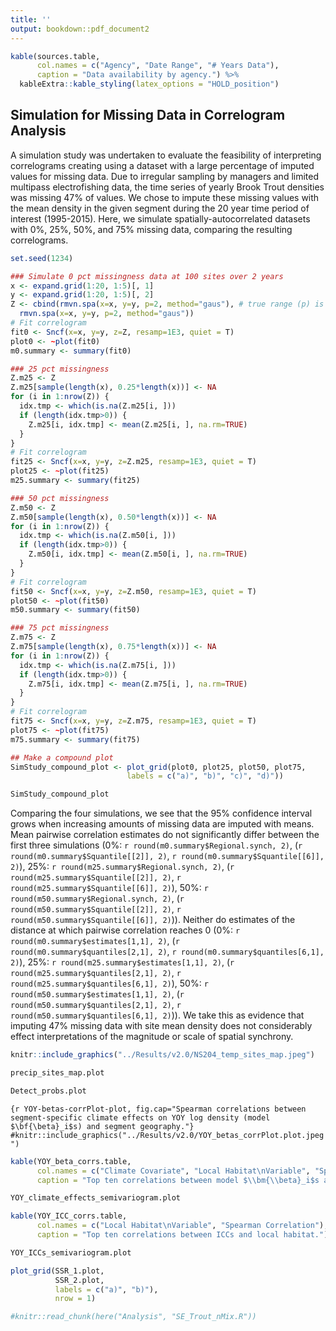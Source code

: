 ---
title: ''
output: bookdown::pdf_document2
---

\renewcommand{\thefigure}{S\arabic{figure}}
\setcounter{figure}{0}
\renewcommand{\thetable}{S\arabic{table}}
\setcounter{table}{0}

```{r sources-table, fig.pos="H"}
kable(sources.table,
      col.names = c("Agency", "Date Range", "# Years Data"),
      caption = "Data availability by agency.") %>%
  kableExtra::kable_styling(latex_options = "HOLD_position")
```

\newpage

## Simulation for Missing Data in Correlogram Analysis
A simulation study was undertaken to evaluate the feasibility of interpreting correlograms creating using a dataset with a large percentage of imputed values for missing data. Due to irregular sampling by managers and limited multipass electrofishing data, the time series of yearly Brook Trout densities was missing 47% of values. We chose to impute these missing values with the mean density in the given segment during the 20 year time period of interest (1995-2015). Here, we simulate spatially-autocorrelated datasets with 0%, 25%, 50%, and 75% missing data, comparing the resulting correlograms.

```{r Corrgram_MissingData_Sim, echo=TRUE, message=FALSE, warning=FALSE}
set.seed(1234)

### Simulate 0 pct missingness data at 100 sites over 2 years
x <- expand.grid(1:20, 1:5)[, 1]
y <- expand.grid(1:20, 1:5)[, 2]
Z <- cbind(rmvn.spa(x=x, y=y, p=2, method="gaus"), # true range (p) is 2 under Gaussian covariance function
  rmvn.spa(x=x, y=y, p=2, method="gaus"))
# Fit correlogram
fit0 <- Sncf(x=x, y=y, z=Z, resamp=1E3, quiet = T)
plot0 <- ~plot(fit0)
m0.summary <- summary(fit0)

### 25 pct missingness
Z.m25 <- Z
Z.m25[sample(length(x), 0.25*length(x))] <- NA
for (i in 1:nrow(Z)) {
  idx.tmp <- which(is.na(Z.m25[i, ]))
  if (length(idx.tmp>0)) {
    Z.m25[i, idx.tmp] <- mean(Z.m25[i, ], na.rm=TRUE)
  }
}
# Fit correlogram
fit25 <- Sncf(x=x, y=y, z=Z.m25, resamp=1E3, quiet = T)
plot25 <- ~plot(fit25)
m25.summary <- summary(fit25)

### 50 pct missingness
Z.m50 <- Z
Z.m50[sample(length(x), 0.50*length(x))] <- NA
for (i in 1:nrow(Z)) {
  idx.tmp <- which(is.na(Z.m50[i, ]))
  if (length(idx.tmp>0)) {
    Z.m50[i, idx.tmp] <- mean(Z.m50[i, ], na.rm=TRUE)
  }
}
# Fit correlogram
fit50 <- Sncf(x=x, y=y, z=Z.m50, resamp=1E3, quiet = T)
plot50 <- ~plot(fit50)
m50.summary <- summary(fit50)

### 75 pct missingness
Z.m75 <- Z
Z.m75[sample(length(x), 0.75*length(x))] <- NA
for (i in 1:nrow(Z)) {
  idx.tmp <- which(is.na(Z.m75[i, ]))
  if (length(idx.tmp>0)) {
    Z.m75[i, idx.tmp] <- mean(Z.m75[i, ], na.rm=TRUE)
  }
}
# Fit correlogram
fit75 <- Sncf(x=x, y=y, z=Z.m75, resamp=1E3, quiet = T)
plot75 <- ~plot(fit75)
m75.summary <- summary(fit75)

## Make a compound plot
SimStudy_compound_plot <- plot_grid(plot0, plot25, plot50, plot75,
                          labels = c("a)", "b)", "c)", "d)"))
```

```{r sim-study-plot, fig.cap="Spline correlogram of a datasets with a) 0%, b) 25%, c) 50%, and d) 75% missingness over 2 years at 100 sites. Grey shading represents 95% confidence interval. Grey line represents mean correlation.", fig.width=8, fig.height=8}
SimStudy_compound_plot
```

Comparing the four simulations, we see that the 95% confidence interval grows when increasing amounts of missing data are imputed with means. Mean pairwise correlation estimates do not significantly differ between the first three simulations (0%: `r round(m0.summary$Regional.synch, 2)`, (`r round(m0.summary$Squantile[[2]], 2)`, `r round(m0.summary$Squantile[[6]], 2)`), 25%: `r round(m25.summary$Regional.synch, 2)`, (`r round(m25.summary$Squantile[[2]], 2)`, `r round(m25.summary$Squantile[[6]], 2)`), 50%: `r round(m50.summary$Regional.synch, 2)`, (`r round(m50.summary$Squantile[[2]], 2)`, `r round(m50.summary$Squantile[[6]], 2)`)). Neither do estimates of the distance at which pairwise correlation reaches 0 (0%: `r round(m0.summary$estimates[1,1], 2)`, (`r round(m0.summary$quantiles[2,1], 2)`, `r round(m0.summary$quantiles[6,1], 2)`), 25%: `r round(m25.summary$estimates[1,1], 2)`, (`r round(m25.summary$quantiles[2,1], 2)`, `r round(m25.summary$quantiles[6,1], 2)`), 50%: `r round(m50.summary$estimates[1,1], 2)`, (`r round(m50.summary$quantiles[2,1], 2)`, `r round(m50.summary$quantiles[6,1], 2)`)). We take this as evidence that imputing 47% missing data with site mean density does not considerably effect interpretations of the magnitude or scale of spatial synchrony.  

\newpage

```{r temp-sites-map, fig.cap="Locations of 204 paired air and water temperature sensors."}
knitr::include_graphics("../Results/v2.0/NS204_temp_sites_map.jpeg")
```

\newpage

```{r precip-sites-map, fig.cap="Locations of 51 precipitation measurement sites. Source: NOAA NCEI"}
precip_sites_map.plot
```


```{r detect-probs, fig.cap = "Capture probability by data source"}
Detect_probs.plot
```

\newpage

```{r YOY-betas-corrPlot-plot, fig.cap="Spearman correlations between segment-specific climate effects on YOY log density (model $\bf{\beta}_i$s) and segment geography."}
#knitr::include_graphics("../Results/v2.0/YOY_betas_corrPlot.plot.jpeg")
```

\newpage

```{r YOY-betas-corr-table}
kable(YOY_beta_corrs.table,
      col.names = c("Climate Covariate", "Local Habitat\nVariable", "Spearman Correlation"),
      caption = "Top ten correlations between model $\\bm{\\beta}_i$s and local habitat.")
```

\newpage

```{r YOY-climate-effects-semivariogram-plot, fig.cap = "Semivariogram depicting spatial structure in stream segment-specific climate effects on abundance of young-of-year brook trout. If spatial strucutre is present, nearer values will have lover semivariance than farther values. Climate variables include a) average 0.9Q summer air temperature (year t-1), b) max 0.9Q winter stream flow (year t), and c) max 0.9Q spring stream flow (year t). DD = Decimal degrees."}
YOY_climate_effects_semivariogram.plot
```

\newpage

```{r YOY-ICCs-corr-table}
kable(YOY_ICC_corrs.table,
      col.names = c("Local Habitat\nVariable", "Spearman Correlation"),
      caption = "Top ten correlations between ICCs and local habitat.")
```

\newpage

```{r YOY-ICC-semivariogram-plot, fig.cap="Semivariogram depicting spatial structure in stream segment-specific intraclass corrrelation coefficients of abundance of young-of-year brook trout. If spatial strucutre is present, nearer values will have lover semivariance than farther values. DD = Decimal degrees."}
YOY_ICCs_semivariogram.plot
```

\newpage

```{r stock-recruitment-plot, fig.cap = "Semivariogram depicting spatial structure in stream segment-specific intraclass corrrelation coefficients of abundance of young-of-year brook trout. If spatial strucutre is present, nearer values will have lover semivariance than farther values. DD = Decimal degrees.", message=FALSE, warning=FALSE}
plot_grid(SSR_1.plot,
          SSR_2.plot,
          labels = c("a)", "b)"),
          nrow = 1)
```

\newpage

```{r nMix_code}
#knitr::read_chunk(here("Analysis", "SE_Trout_nMix.R"))
```

